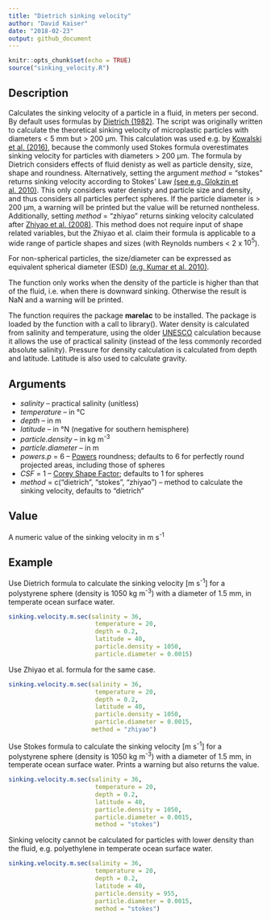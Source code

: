 ```yaml
---
title: "Dietrich sinking velocity"
author: "David Kaiser"
date: "2018-02-23"
output: github_document
---
```


```r
knitr::opts_chunk$set(echo = TRUE)
source("sinking_velocity.R")
```

## Description

Calculates the sinking velocity of a particle in a fluid, in meters per second. By default uses formulas by [Dietrich (1982)](http://onlinelibrary.wiley.com/doi/10.1029/WR018i006p01615/abstract). The script was originally written to calculate the theoretical sinking velocity of microplastic particles with diameters < 5 mm but > 200 µm. This calculation was used e.g. by [Kowalski et al. (2016)](https://www.sciencedirect.com/science/article/pii/S0025326X16303848), because the commonly used Stokes formula overestimates sinking velocity for particles with diameters > 200 µm. The formula by Dietrich considers effects of fluid denisty as well as particle density, size, shape and roundness. Alternatively, setting the argument *method* = "stokes" returns sinking velocity according to Stokes' Law [(see e.g. Glokzin et al. 2010)](https://www.sciencedirect.com/science/article/pii/S0304420314000097). This only considers water denisty and particle size and density, and thus considers all particles perfect spheres. If the particle diameter is > 200 µm, a warning will be printed but the value will be returned nontheless. Additionally, setting *method* = "zhiyao" returns sinking velocity calculated after [Zhiyao et al. (2008)](https://www.sciencedirect.com/science/article/pii/S167423701530017X). This method does not require input of shape related variables, but the Zhiyao et al. claim their formula is applicable to a wide range of particle shapes and sizes (with Reynolds numbers < 2 x $10^5$).

For non-spherical particles, the size/diameter can be expressed as equivalent spherical diameter (ESD) [(e.g. Kumar et al. 2010)](https://www.sciencedirect.com/science/article/pii/S0278434310003134).

The function only works when the density of the particle is higher than that of the fluid, i.e. when there is downward sinking. Otherwise the result is NaN and a warning will be printed.

The function requires the package **marelac** to be installed. The package is loaded by the function with a call to library(). Water density is calculated from salinity and temperature, using the older [UNESCO](http://unesdoc.unesco.org/images/0005/000598/059832EB.pdf) calculation because it allows the use of practical salinity (instead of the less commonly recorded absolute salinity). Pressure for density calculation is calculated from depth and latitude. Latitude is also used to calculate gravity.

## Arguments

* *salinity* -- practical salinity (unitless)
* *temperature* -- in °C
* *depth* -- in m
* *latitude* -- in °N (negative for southern hemisphere)
* *particle.density* -- in kg m^-3^
* *particle.diameter* -- in m
* *powers.p* = 6 -- [Powers](https://pubs.geoscienceworld.org/sepm/jsedres/article-abstract/23/2/117/112811/a-new-roundness-scale-for-sedimentary-particles?redirectedFrom=fulltext) roundness; defaults to 6 for perfectly round projected areas, including those of spheres
* *CSF* = 1 -- [Corey Shape Factor](https://www.researchgate.net/publication/252625134_Settling_Velocities_of_Circular_Cylinders_at_Low_Reynolds_Numbers); defaults to 1 for spheres
* *method* = c("dietrich", "stokes", "zhiyao") -- method to calculate the sinking velocity, defaults to "dietrich"

## Value

A numeric value of the sinking velocity in m s^-1^

## Example

Use Dietrich formula to calculate the sinking velocity [m s^-1^] for a polystyrene sphere (density is 1050 kg m^-3^) with a diameter of 1.5 mm, in temperate ocean surface water.

```r
sinking.velocity.m.sec(salinity = 36, 
                        temperature = 20, 
                        depth = 0.2, 
                        latitude = 40, 
                        particle.density = 1050, 
                        particle.diameter = 0.0015)
```

Use Zhiyao et al. formula for the same case.

```r
sinking.velocity.m.sec(salinity = 36, 
                        temperature = 20, 
                        depth = 0.2, 
                        latitude = 40, 
                        particle.density = 1050, 
                        particle.diameter = 0.0015,
                       method = "zhiyao")
```

Use Stokes  formula to calculate the sinking velocity [m s^-1^] for a polystyrene sphere (density is 1050 kg m^-3^) with a diameter of 1.5 mm, in temperate ocean surface water. Prints a warning but also returns the value.

```r
sinking.velocity.m.sec(salinity = 36, 
                        temperature = 20, 
                        depth = 0.2, 
                        latitude = 40, 
                        particle.density = 1050, 
                        particle.diameter = 0.0015,
                        method = "stokes")
```

Sinking velocity cannot be calculated for particles with lower density than the fluid, e.g. polyethylene in temperate ocean surface water.

```r
sinking.velocity.m.sec(salinity = 36, 
                        temperature = 20, 
                        depth = 0.2, 
                        latitude = 40, 
                        particle.density = 955, 
                        particle.diameter = 0.0015,
                        method = "stokes")
```
